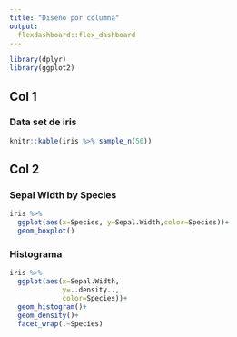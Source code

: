 ```yaml
---
title: "Diseño por columna"
output: 
  flexdashboard::flex_dashboard
---
```


```r
library(dplyr)
library(ggplot2)

```


Col 1
--------------------------

### Data set de iris
```r
knitr::kable(iris %>% sample_n(50))

```



Col 2
---------------------------

### Sepal Width by Species
```r
iris %>% 
  ggplot(aes(x=Species, y=Sepal.Width,color=Species))+
  geom_boxplot()

```

### Histograma

```r
iris %>%
  ggplot(aes(x=Sepal.Width, 
             y=..density.., 
             color=Species))+
  geom_histogram()+
  geom_density()+
  facet_wrap(.~Species)

```

